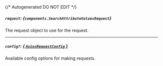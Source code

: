 {/* Autogenerated DO NOT EDIT  */}

##### `request`: *{`components.SearchAttributeValuesRequest`}*
The request object to use for the request.
<Collapsible openLabel={Labels.showProperties} closeLabel={Labels.hideProperties}>
    <SearchAttributeValuesRequest/>
</Collapsible>

---
##### `config?`: [*{ `AxiosRequestConfig` }*](https://axios-http.com/docs/req_config)
Available config options for making requests.


